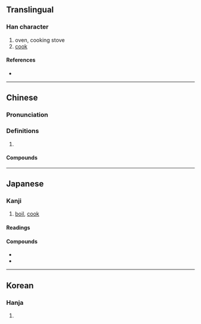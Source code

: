{{character info/new}}
==Translingual==

===Han character===
{{Han char|rn=86|rad=火|as=25|sn=29|four=77809|canj=HBDDF}}

# oven, cooking stove
# [[cook]]

====References====
* {{Han ref|kx=0688.210|dkj=19648|dj=1101.080|hdz=32251.030|uh=7228|ud=29224|bh=C679|bd=50809}}

----

==Chinese==
{{zh-forms}}

===Pronunciation===
{{zh-pron
|m=cuàn
|c=cyun3
|mn=ml:chhoàn
|mc=y
|oc=y
|cat=
}}

===Definitions===
{{zh-hanzi}}

# {{rfdef|zh}}

====Compounds====
{{zh-der|另起煙爨|五花爨弄|同爨|同居各爨|執爨|分爨|炊骨爨骸|煙爨|爨下|爨寶子碑|稱柴而爨|稱薪而爨|析爨|析骸以爨|炊爨|異爨|爨龍顏碑|爨桂炊玉|爨室|爨婢|炊金爨玉|樵蘇不爨|爨婦|析骨以爨|踏爨|蹈爨|爨底下}}

----

==Japanese==

===Kanji===
{{ja-kanji|grade=|rs=火25}}

# [[boil]], [[cook]]

====Readings====
{{ja-readings
|goon=さん
|kanon=さん
|kun=かし-ぐ, かまど-
}}

====Compounds====
* {{ja-r|御爨|おさん}}
* {{ja-r|炊爨|すいさん}}

----

==Korean==

===Hanja===
{{ko-hanja|hangeul=찬|eumhun=부뚜막|rv=chan|mr=ch'an|y=chan|ehrv=buttumak|ehmr=puttumak|ehy=puttwumak}}

# {{defn|lang=ko|sort=火25}}